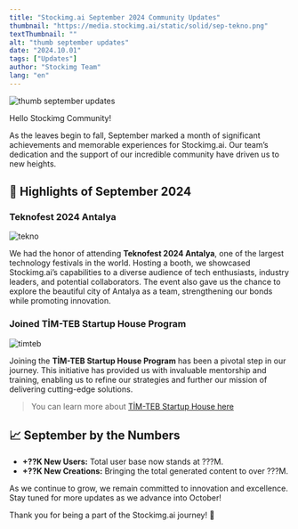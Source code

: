 ```yaml
---
title: "Stockimg.ai September 2024 Community Updates"
thumbnail: "https://media.stockimg.ai/static/solid/sep-tekno.png"
textThumbnail: ""
alt: "thumb september updates"
date: "2024.10.01"
tags: ["Updates"]
author: "Stockimg Team"
lang: "en"
---
```


![thumb september updates](https://media.stockimg.ai/static/solid/sep-tekno.png)

Hello Stockimg Community!

As the leaves begin to fall, September marked a month of significant achievements and memorable experiences for Stockimg.ai. Our team’s dedication and the support of our incredible community have driven us to new heights.

## 🌟 Highlights of September 2024

### Teknofest 2024 Antalya

![tekno](https://media.stockimg.ai/static/solid/sep-tekno.png)

We had the honor of attending **Teknofest 2024 Antalya**, one of the largest technology festivals in the world. Hosting a booth, we showcased Stockimg.ai’s capabilities to a diverse audience of tech enthusiasts, industry leaders, and potential collaborators. The event also gave us the chance to explore the beautiful city of Antalya as a team, strengthening our bonds while promoting innovation.

### Joined TİM-TEB Startup House Program

![timteb](https://media.stockimg.ai/static/solid/sep-teb.png)

Joining the **TİM-TEB Startup House Program** has been a pivotal step in our journey. This initiative has provided us with invaluable mentorship and training, enabling us to refine our strategies and further our mission of delivering cutting-edge solutions.

> You can learn more about [TİM-TEB Startup House here](https://timlegirisim.com/tr/default.html)

## 📈 September by the Numbers

- **+??K New Users:** Total user base now stands at ???M.
- **+??K New Creations:** Bringing the total generated content to over ???M.

As we continue to grow, we remain committed to innovation and excellence. Stay tuned for more updates as we advance into October!

Thank you for being a part of the Stockimg.ai journey! 🎉